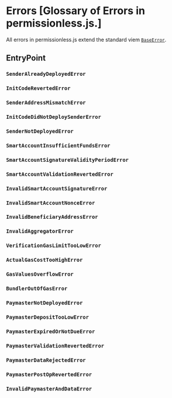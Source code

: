 # Errors [Glossary of Errors in permissionless.js.]

All errors in permissionless.js extend the standard viem [`BaseError`](https://github.com/wevm/viem/blob/main/src/errors/base.ts).

## EntryPoint

### `SenderAlreadyDeployedError`
### `InitCodeRevertedError`
### `SenderAddressMismatchError`
### `InitCodeDidNotDeploySenderError`
### `SenderNotDeployedError`
### `SmartAccountInsufficientFundsError`
### `SmartAccountSignatureValidityPeriodError`
### `SmartAccountValidationRevertedError`
### `InvalidSmartAccountSignatureError`
### `InvalidSmartAccountNonceError`

### `InvalidBeneficiaryAddressError`
### `InvalidAggregatorError`

### `VerificationGasLimitTooLowError`
### `ActualGasCostTooHighError`
### `GasValuesOverflowError`
### `BundlerOutOfGasError`

### `PaymasterNotDeployedError`
### `PaymasterDepositTooLowError`
### `PaymasterExpiredOrNotDueError`
### `PaymasterValidationRevertedError`
### `PaymasterDataRejectedError`
### `PaymasterPostOpRevertedError`
### `InvalidPaymasterAndDataError`
